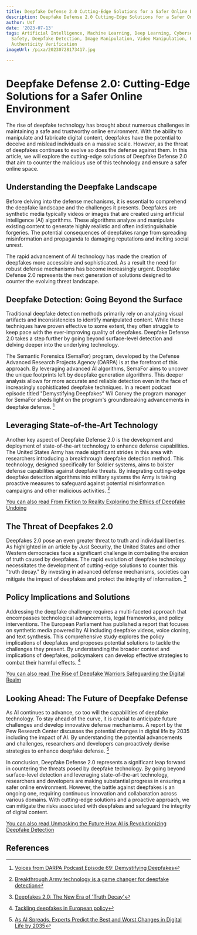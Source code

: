 ```yaml
---
title: Deepfake Defense 2.0 Cutting-Edge Solutions for a Safer Online Environment
description: Deepfake Defense 2.0 Cutting-Edge Solutions for a Safer Online Environment
author: Usf
date: '2023-07-13'
tags: Artificial Intelligence, Machine Learning, Deep Learning, Cybersecurity, Online
  Safety, Deepfake Detection, Image Manipulation, Video Manipulation, Facial Recognition,
  Authenticity Verification
imageUrl: /pixa/20230728173417.jpg

---
```

# Deepfake Defense 2.0: Cutting-Edge Solutions for a Safer Online Environment

The  rise of deepfake technology has brought about numerous challenges in  maintaining a safe and trustworthy online environment. With the ability  to manipulate and fabricate digital content, deepfakes have the potential to deceive and mislead individuals on a massive scale. However, as the threat of deepfakes continues  to evolve so does the defense against them.  In this article,  we will explore the cutting-edge solutions of Deepfake  Defense 2.0 that  aim  to  counter the malicious use of this technology and ensure a safer online space.

## Understanding the Deepfake Landscape

Before delving into  the defense mechanisms, it is essential  to comprehend the deepfake landscape and the challenges it  presents. Deepfakes are synthetic media typically videos or images that are created using artificial intelligence (AI) algorithms. These algorithms analyze and manipulate  existing  content to generate highly realistic and often  indistinguishable  forgeries. The potential consequences of deepfakes  range from spreading misinformation  and propaganda to damaging reputations and inciting social unrest.

The rapid advancement of AI technology has made the creation of deepfakes more  accessible and sophisticated. As a result the need for robust  defense mechanisms has become increasingly urgent.  Deepfake Defense 2.0  represents the next generation of solutions designed to counter the evolving threat landscape.

## Deepfake Detection:  Going Beyond the Surface

Traditional deepfake detection methods primarily rely on analyzing visual artifacts and inconsistencies to identify manipulated content. While these techniques have proven effective to some extent, they often struggle to keep pace with  the ever-improving quality of deepfakes. Deepfake Defense  2.0 takes a step  further by  going beyond surface-level detection and delving deeper into the underlying technology.

The  Semantic Forensics (SemaFor) program, developed by the  Defense Advanced Research Projects Agency (DARPA) is at the forefront of this approach. By leveraging advanced AI algorithms, SemaFor aims to uncover the  unique footprints left by deepfake generation algorithms. This deeper analysis allows for more accurate and reliable detection  even in the  face  of increasingly sophisticated deepfake techniques. In a recent podcast episode titled "Demystifying Deepfakes" Wil Corvey the program manager for SemaFor sheds light on the program's groundbreaking advancements in deepfake defense. [^1^]

## Leveraging State-of-the-Art Technology

Another key aspect  of Deepfake Defense 2.0  is the development and deployment of state-of-the-art technology to enhance defense capabilities. The United States Army has made significant strides in this area with researchers introducing a breakthrough deepfake detection method. This  technology, designed specifically for Soldier systems, aims to bolster defense capabilities against deepfake threats. By integrating cutting-edge deepfake  detection algorithms into military systems the Army is taking  proactive measures to safeguard against potential misinformation campaigns and other malicious activities. [^2^]

[You can also read From Fiction to Reality Exploring the Ethics of Deepfake Undoing](From%20Fiction%20to%20Reality%20Exploring%20the%20Ethics%20of%20Deepfake%20Undoing)


## The  Threat of Deepfakes 2.0

Deepfakes 2.0 pose  an even  greater threat to  truth and individual  liberties. As highlighted in an  article by Just Security, the United States and other Western democracies  face a significant challenge in combating the erosion of truth caused by deepfakes. The rapid evolution of deepfake technology necessitates the development  of cutting-edge solutions to counter this "truth decay." By investing in advanced defense mechanisms, societies can mitigate the impact of deepfakes and protect the integrity of information. [^3^]

## Policy Implications and Solutions

Addressing the deepfake challenge requires a multi-faceted approach  that encompasses technological advancements, legal frameworks,  and policy interventions. The European Parliament has published a report that focuses on synthetic media powered by AI including deepfake videos, voice cloning, and text  synthesis. This comprehensive study explores the policy implications of deepfakes and proposes potential solutions to tackle the challenges they present. By understanding the broader context  and implications of deepfakes, policymakers can develop effective strategies  to combat  their harmful effects. [^4^]

[You can also read The  Rise of  Deepfake Warriors Safeguarding the Digital  Realm](The%20Rise%20of%20Deepfake%20Warriors%20Safeguarding%20the%20Digital%20Realm)


## Looking Ahead:  The Future  of Deepfake Defense

As AI  continues to advance, so too  will the capabilities  of deepfake technology. To stay ahead of the curve, it is crucial  to anticipate  future challenges and develop innovative defense mechanisms. A report by the Pew Research Center  discusses the potential changes in  digital life by 2035 including the impact of AI. By understanding the potential  advancements and challenges,  researchers and developers  can  proactively devise strategies to enhance deepfake defense. [^5^]

In conclusion, Deepfake Defense  2.0 represents a significant leap forward in countering the  threats posed by deepfake technology. By  going  beyond surface-level  detection and leveraging state-of-the-art technology, researchers and developers are making substantial  progress in ensuring a safer online  environment. However, the battle against deepfakes is  an ongoing one, requiring continuous innovation and collaboration across various domains. With cutting-edge solutions and a proactive approach, we can mitigate the risks associated with deepfakes and safeguard the integrity of digital content.

[You can also read Unmasking the Future How AI is Revolutionizing Deepfake  Detection](Unmasking%20the%20Future%20How%20AI%20is%20Revolutionizing%20Deepfake%20Detection)


## References

[^1^]: [Voices from DARPA Podcast Episode 69:  Demystifying Deepfakes](https://www.darpa.mil/news-events/2023-06-16)
[^2^]: [Breakthrough Army technology  is a game changer for deepfake detection](https://www.army.mil/article/245728/breakthrough_army_technology_is_a_game_changer_for_deepfake_detection)
[^3^]: [Deepfakes 2.0: The New Era of 'Truth Decay'](https://www.justsecurity.org/69677/deepfakes-2-0-the-new-era-of-truth-decay/)
[^4^]: [Tackling deepfakes in European policy](https://www.europarl.europa.eu/RegData/etudes/STUD/2021/690039/EPRS_STU(2021)690039_EN.pdf)
[^5^]: [As AI Spreads, Experts Predict the Best and  Worst Changes in Digital  Life  by 2035](https://www.pewresearch.org/internet/wp-content/uploads/sites/9/2023/06/PI_2023.06.21_Best-Worst-Digital-Life_2035_FINAL.pdf)